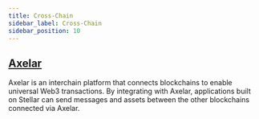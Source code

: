 ```yaml
---
title: Cross-Chain
sidebar_label: Cross-Chain
sidebar_position: 10
---
```


## [Axelar](https://www.axelar.network/)

Axelar is an interchain platform that connects blockchains to enable universal Web3 transactions. By integrating with Axelar, applications built on Stellar can send messages and assets between the other blockchains connected via Axelar.
